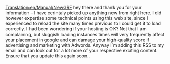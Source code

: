 [[Translation:en/Manual/NewGRF]]
hey there and thank you for your information – I have cerintaly picked up anything new from right here. I did however expertise some technical points using this web site, since I experienced to reload the site many times previous to I could get it to load correctly. I had been wondering if your hosting is OK? Not that I am complaining, but sluggish loading instances times will very frequently affect your placement in google and can damage your high-quality score if advertising and marketing with Adwords. Anyway I’m adding this RSS to my email and can look out for a lot more of your respective exciting content. Ensure that you update this again soon..